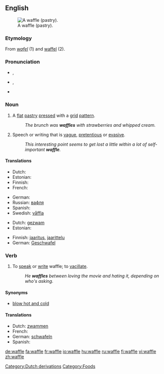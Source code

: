 ==English==
{{wikipedia}}
[[Image:Gaufre molle.jpg|thumb|right|A waffle (pastry).]]

===Etymology===
From {{D.}} ''[[wafel]]'' (1) and <!--possibly --> [[waffel]] (2).

===Pronunciation===
* {{a|UK}} {{IPA|/ˈwɒfl/}}, {{SAMPA|/"wOfl/}}
* {{a|US}} {{IPA|/ˈwɑːfl/|/ˈwɔːfl/}}, {{SAMPA|/"wOfl/|/"wAfl/}}
* {{audio|en-us-waffle.ogg|Audio (US)}}
*: {{rhymes|ɒfəl}}

===Noun===
{{en-noun}}

# {{countable}} A [[flat]] [[pastry]] [[press]]ed with a [[grid]] [[pattern]].
#: ''The brunch was '''waffles''' with strawberries and whipped cream.''
# {{uncountable}} Speech or writing that is [[vague]], [[pretentious]] or [[evasive]].
#: ''This interesting point seems to get lost a little within a lot of self-important '''waffle'''.''

====Translations====
{{trans-top|flat pastry}}
* Dutch: {{t+|nl|wafel|f}}
* Estonian: {{t-|et|vahvel}}
* Finnish: {{t-|fi|vohveli}}
* French: {{t+|fr|gaufre|f}}
{{trans-mid}}
* German: {{t+|de|Waffel|f}}
* Russian: [[вафля]] {{f}}
* Spanish: {{t-|es|waffle|m}}
* Swedish: [[våffla]] {{c}}
{{trans-bottom}}

{{trans-top|speech or writing that is vague}}
* Dutch: [[gezwam]] {{n}}
* Estonian: {{t-|et|loba}}
{{trans-mid}}
* Finnish: [[jaaritus]], [[jaarittelu]]
* German: [[Geschwafel]] {{n}}
{{trans-bottom}}

===Verb===
{{en-verb|waffl|ing}}

# To [[speak]] or [[write]] waffle; to [[vacillate]].
#: ''He '''waffles''' between loving the movie and hating it, depending on who's asking.''

====Synonyms====
* [[blow hot and cold]]

====Translations====
{{top}}
* Dutch: [[zwammen]]
* French: {{t+|fr|gaufre}}
* German: [[schwafeln]]
* Spanish: {{t|es|barquillo}}
{{mid}}
{{bottom}}

[[Category:Dutch derivations]]
[[Category:Foods]]

[[de:waffle]]
[[fa:waffle]]
[[fr:waffle]]
[[io:waffle]]
[[hu:waffle]]
[[ru:waffle]]
[[fi:waffle]]
[[vi:waffle]]
[[zh:waffle]]